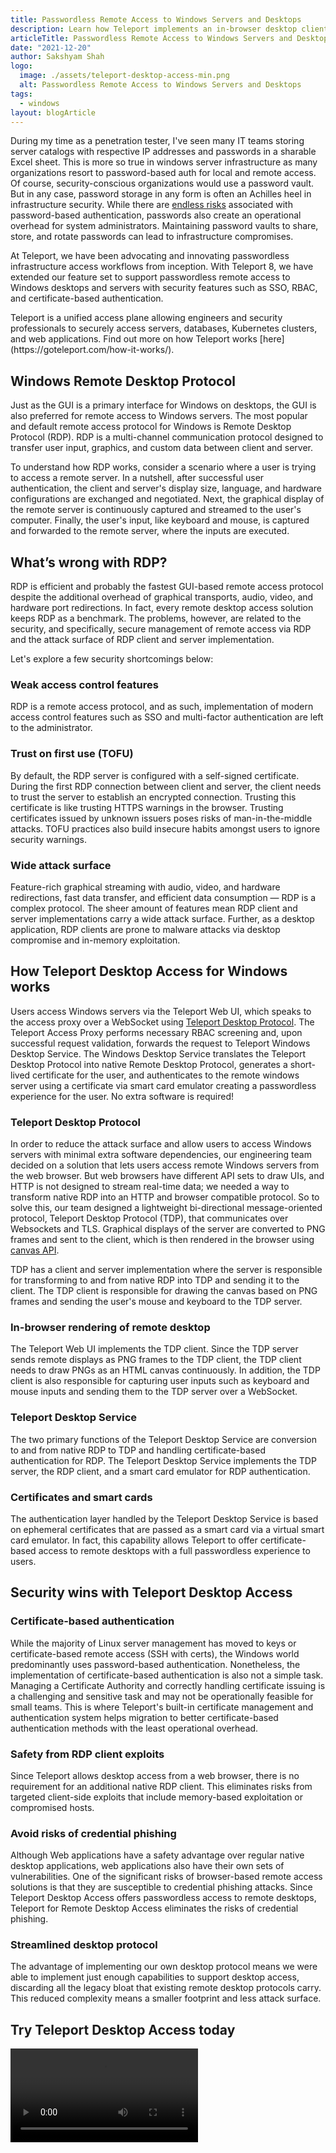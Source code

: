 ```yaml
---
title: Passwordless Remote Access to Windows Servers and Desktops
description: Learn how Teleport implements an in-browser desktop client and certificate-based authentication that allows passwordless access to Windows Servers and Desktops.
articleTitle: Passwordless Remote Access to Windows Servers and Desktops
date: "2021-12-20"
author: Sakshyam Shah
logo:
  image: ./assets/teleport-desktop-access-min.png
  alt: Passwordless Remote Access to Windows Servers and Desktops
tags:
  - windows
layout: blogArticle
---
```



During my time as a penetration tester, I've seen many IT teams storing server catalogs with respective IP addresses and passwords in a sharable Excel sheet. This is more so true in windows server infrastructure as many organizations resort to password-based auth for local and remote access. Of course, security-conscious organizations would use a password vault. But in any case, password storage in any form is often an Achilles heel in infrastructure security. While there are [endless risks](https://goteleport.com/blog/no-passwords/) associated with password-based authentication, passwords also create an operational overhead for system administrators. Maintaining password vaults to share, store, and rotate passwords can lead to infrastructure compromises.

At Teleport, we have been advocating and innovating passwordless infrastructure access workflows from inception. With Teleport 8, we have extended our feature set to support passwordless remote access to Windows desktops and servers with security features such as SSO, RBAC, and certificate-based authentication.

<Quote>
  Teleport is a unified access plane allowing engineers and security
  professionals to securely access servers, databases, Kubernetes clusters, and
  web applications. Find out more on how Teleport works
  [here](https://goteleport.com/how-it-works/).
</Quote>

## Windows Remote Desktop Protocol

Just as the GUI is a primary interface for Windows on desktops, the GUI is also preferred for remote access to Windows servers. The most popular and default remote access protocol for Windows is Remote Desktop Protocol (RDP). RDP is a multi-channel communication protocol designed to transfer user input, graphics, and custom data between client and server.

<BlogImage src="./assets/RDP.png" />

To understand how RDP works, consider a scenario where a user is trying to access a remote server. In a nutshell, after successful user authentication, the client and server's display size, language, and hardware configurations are exchanged and negotiated. Next, the graphical display of the remote server is continuously captured and streamed to the user's computer. Finally, the user's input, like keyboard and mouse, is captured and forwarded to the remote server, where the inputs are executed.

## What’s wrong with RDP?

RDP is efficient and probably the fastest GUI-based remote access protocol despite the additional overhead of graphical transports, audio, video, and hardware port redirections. In fact, every remote desktop access solution keeps RDP as a benchmark. The problems, however, are related to the security, and specifically, secure management of remote access via RDP and the attack surface of RDP client and server implementation.

Let's explore a few security shortcomings below:

### Weak access control features

RDP is a remote access protocol, and as such, implementation of modern access control features such as SSO and multi-factor authentication are left to the administrator.

### Trust on first use (TOFU)

By default, the RDP server is configured with a self-signed certificate. During the first RDP connection between client and server, the client needs to trust the server to establish an encrypted connection. Trusting this certificate is like trusting HTTPS warnings in the browser. Trusting certificates issued by unknown issuers poses risks of man-in-the-middle attacks. TOFU practices also build insecure habits amongst users to ignore security warnings.

<BlogImage src="./assets/tofu.png" width="80%" alt="RDP Trust on first use" />

### Wide attack surface

Feature-rich graphical streaming with audio, video, and hardware redirections, fast data transfer, and efficient data consumption — RDP is a complex protocol. The sheer amount of features mean RDP client and server implementations carry a wide attack surface. Further, as a desktop application, RDP clients are prone to malware attacks via desktop compromise and in-memory exploitation.

## How Teleport Desktop Access for Windows works

Users access Windows servers via the Teleport Web UI, which speaks to the access proxy over a WebSocket using [Teleport Desktop Protocol](https://github.com/gravitational/teleport/blob/master/rfd/0037-desktop-access-protocol.md). The Teleport Access Proxy performs necessary RBAC screening and, upon successful request validation, forwards the request to Teleport Windows Desktop Service. The Windows Desktop Service translates the Teleport Desktop Protocol into native Remote Desktop Protocol, generates a short-lived certificate for the user, and authenticates to the remote windows server using a certificate via smart card emulator creating a passwordless experience for the user. No extra software is required!

<BlogImage src="./assets/tdp-arch.png" />

### Teleport Desktop Protocol

In order to reduce the attack surface and allow users to access Windows servers with minimal extra software dependencies, our engineering team decided on a solution that lets users access remote Windows servers from the web browser. But web browsers have different API sets to draw UIs, and HTTP is not designed to stream real-time data; we needed a way to transform native RDP into an HTTP and browser compatible protocol. So to solve this, our team designed a lightweight bi-directional message-oriented protocol, Teleport Desktop Protocol (TDP), that communicates over Websockets and TLS. Graphical displays of the server are converted to PNG frames and sent to the client, which is then rendered in the browser using [canvas API](https://developer.mozilla.org/en-US/docs/Web/API/Canvas_API).

<BlogImage src="./assets/TDP.png" />

TDP has a client and server implementation where the server is responsible for transforming to and from native RDP into TDP and sending it to the client. The TDP client is responsible for drawing the canvas based on PNG frames and sending the user's mouse and keyboard to the TDP server.

### In-browser rendering of remote desktop

The Teleport Web UI implements the TDP client. Since the TDP server sends remote displays as PNG frames to the TDP client, the TDP client needs to draw PNGs as an HTML canvas continuously. In addition, the TDP client is also responsible for capturing user inputs such as keyboard and mouse inputs and sending them to the TDP server over a WebSocket.

### Teleport Desktop Service

The two primary functions of the Teleport Desktop Service are conversion to and from native RDP to TDP and handling certificate-based authentication for RDP. The Teleport Desktop Service implements the TDP server, the RDP client, and a smart card emulator for RDP authentication.

### Certificates and smart cards

The authentication layer handled by the Teleport Desktop Service is based on ephemeral certificates that are passed as a smart card via a virtual smart card emulator. In fact, this capability allows Teleport to offer certificate-based access to remote desktops with a full passwordless experience to users.

## Security wins with Teleport Desktop Access

### Certificate-based authentication

While the majority of Linux server management has moved to keys or certificate-based remote access (SSH with certs), the Windows world predominantly uses password-based authentication. Nonetheless, the implementation of certificate-based authentication is also not a simple task. Managing a Certificate Authority and correctly handling certificate issuing is a challenging and sensitive task and may not be operationally feasible for small teams. This is where Teleport's built-in certificate management and authentication system helps migration to better certificate-based authentication methods with the least operational overhead.

### Safety from RDP client exploits

Since Teleport allows desktop access from a web browser, there is no requirement for an additional native RDP client. This eliminates risks from targeted client-side exploits that include memory-based exploitation or compromised hosts.

### Avoid risks of credential phishing

Although Web applications have a safety advantage over regular native desktop applications, web applications also have their own sets of vulnerabilities. One of the significant risks of browser-based remote access solutions is that they are susceptible to credential phishing attacks. Since Teleport Desktop Access offers passwordless access to remote desktops, Teleport for Remote Desktop Access eliminates the risks of credential phishing.

### Streamlined desktop protocol

The advantage of implementing our own desktop protocol means we were able to implement just enough capabilities to support desktop access, discarding all the legacy bloat that existing remote desktop protocols carry. This reduced complexity means a smaller footprint and less attack surface.

<EmailSubscribeViolet />

## Try Teleport Desktop Access today

<Video src="./assets/teleport-desktop-access.mp4" />

Teleport 8 is available from our [download page](https://goteleport.com/teleport/download/). Read the [documentation](https://goteleport.com/docs/desktop-access/introduction/) and watch an [introductory video](https://www.youtube.com/watch?v=n2h0GisWdss) on Desktop Access to get started. Join the [Slack channel](https://goteleport.com/slack) where Teleport users and developers hang out for community support.

Teleport is an open-source project, and everything we design and develop is [discussed in the open](https://github.com/gravitational/teleport/blob/master/rfd/0033-desktop-access.md). If these kinds of problems and solutions sound interesting to you, consider [joining us at Teleport](https://goteleport.com/careers/).
